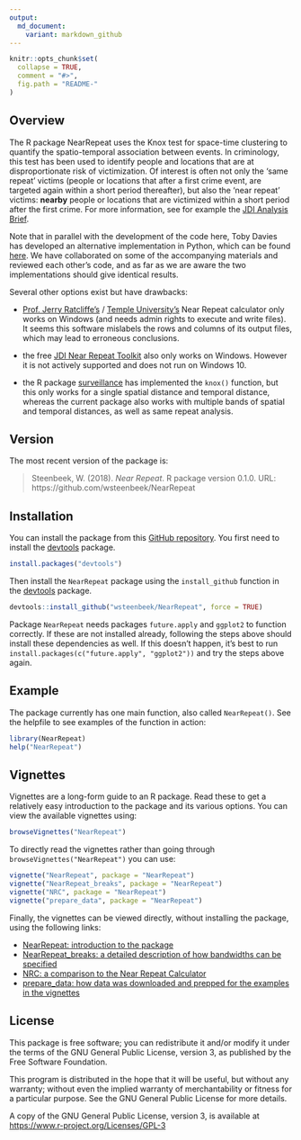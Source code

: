 ```yaml
---
output:
  md_document:
    variant: markdown_github
---
```


<!-- README.md is generated from README.Rmd. Please edit that file -->

```r
knitr::opts_chunk$set(
  collapse = TRUE,
  comment = "#>",
  fig.path = "README-"
)
```


## Overview

The R package NearRepeat uses the Knox test for space-time clustering to quantify the spatio-temporal association between events. In criminology, this test has been used to identify people and locations that are at disproportionate risk of victimization. Of interest is often not only the 'same repeat' victims (people or locations that after a first crime event, are targeted again within a short period thereafter), but also the 'near repeat' victims: **nearby** people or locations that are victimized within a short period after the first crime. For more information, see for example the [JDI Analysis Brief](http://www.ucl.ac.uk/jdibrief/analysis/repeat_victimisation).

Note that in parallel with the development of the code here, Toby Davies has developed an alternative implementation in Python, which can be found [here](https://github.com/tobydavies/NearRepeat). We have collaborated on some of the accompanying materials and reviewed each other's code, and as far as we are aware the two implementations should give identical results.

Several other options exist but have drawbacks:

- [Prof. Jerry Ratcliffe's](http://www.jratcliffe.net/software/) / [Temple University's](http://www.cla.temple.edu/center-for-security-and-crime-science/projects/#near-repeat-calculator) Near Repeat calculator only works on Windows (and needs admin rights to execute and write files). It seems this software mislabels the rows and columns of its output files, which may lead to erroneous conclusions.

- the free [JDI Near Repeat Toolkit](http://www.ucl.ac.uk/jill-dando-institute/research/research-groups/geo-crime/near_repeat_toolkit) also only works on Windows. However it is not actively supported and does not run on Windows 10.

- the R package [surveillance](https://cran.r-project.org/package=surveillance) has implemented the `knox()` function, but this only works for a single spatial distance and temporal distance, whereas the current package also works with multiple bands of spatial and temporal distances, as well as same repeat analysis.


## Version

The most recent version of the package is:

> Steenbeek, W. (2018). *Near Repeat*. R package version 0.1.0. URL: https://github.com/wsteenbeek/NearRepeat


## Installation

You can install the package from this 
[GitHub repository](https://github.com/wsteenbeek/NearRepeat). You first need to
install the [devtools](https://CRAN.R-project.org/package=devtools) package.

```r
install.packages("devtools")
```

Then install the `NearRepeat` package using the `install_github` function in the
[devtools](https://CRAN.R-project.org/package=devtools) package.

```r
devtools::install_github("wsteenbeek/NearRepeat", force = TRUE)
```

Package `NearRepeat` needs packages `future.apply` and `ggplot2` to function correctly. If these are not installed already, following the steps above should install these dependencies as well. If this doesn't happen, it's best to run `install.packages(c("future.apply", "ggplot2"))` and try the steps above again.


## Example

The package currently has one main function, also called `NearRepeat()`. See the helpfile to see examples of the function in action:

```r
library(NearRepeat)
help("NearRepeat")
```


## Vignettes

Vignettes are a long-form guide to an R package. Read these to get a relatively easy introduction to the package and its various options. You can view the available vignettes using:

```r
browseVignettes("NearRepeat")
```

To directly read the vignettes rather than going through `browseVignettes("NearRepeat")` you can use:

```r
vignette("NearRepeat", package = "NearRepeat")
vignette("NearRepeat_breaks", package = "NearRepeat")
vignette("NRC", package = "NearRepeat")
vignette("prepare_data", package = "NearRepeat")
```

Finally, the vignettes can be viewed directly, without installing the package, using the following links:

- [NearRepeat: introduction to the package](http://htmlpreview.github.io/?https://github.com/wsteenbeek/NearRepeat/blob/master/doc/NearRepeat.html)
- [NearRepeat_breaks: a detailed description of how bandwidths can be specified](http://htmlpreview.github.io/?https://github.com/wsteenbeek/NearRepeat/blob/master/doc/NearRepeat_breaks.html)
- [NRC: a comparison to the Near Repeat Calculator](http://htmlpreview.github.io/?https://github.com/wsteenbeek/NearRepeat/blob/master/doc/NRC.html)
- [prepare_data: how data was downloaded and prepped for the examples in the vignettes](http://htmlpreview.github.io/?https://github.com/wsteenbeek/NearRepeat/blob/master/doc/prepare_data.html)


## License

This package is free software; you can redistribute it and/or modify it
under the terms of the GNU General Public License, version 3, as
published by the Free Software Foundation.

This program is distributed in the hope that it will be useful, but
without any warranty; without even the implied warranty of
merchantability or fitness for a particular purpose.  See the GNU
General Public License for more details.

A copy of the GNU General Public License, version 3, is available at
<https://www.r-project.org/Licenses/GPL-3>
